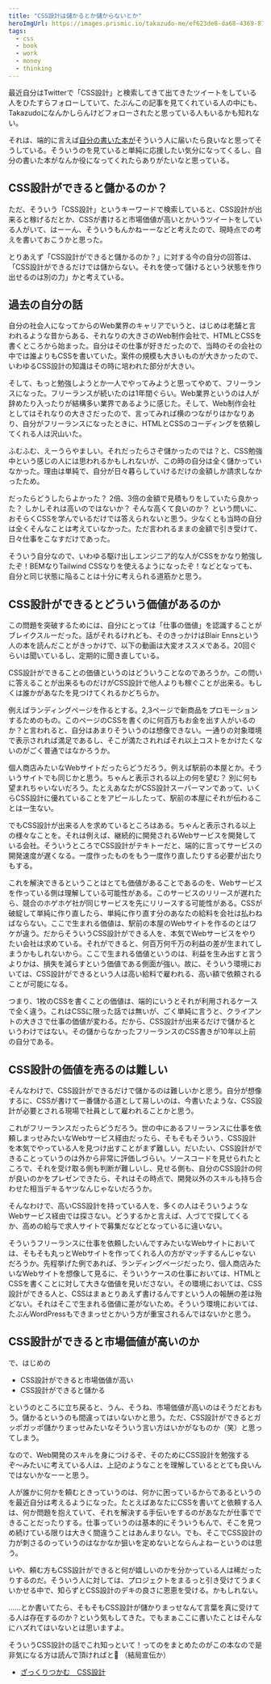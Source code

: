 ```yaml
---
title: "CSS設計は儲かるとか儲からないとか"
heroImgUrl: https://images.prismic.io/takazudo-me/ef623de8-da68-4369-8709-3dbf7d1c2dcd_2021-11-12_16-25-50.jpg
tags:
  - css
  - book
  - work
  - money
  - thinking
---
```


<Intro>

最近自分はTwitterで「CSS設計」と検索してきて出てきたツイートをしている人をひたすらフォローしていて、たぶんこの記事を見てくれている人の中にも、Takazudoになんかしらんけどフォローされたと思っている人もいるかも知れない。

それは、端的に言えば[自分の書いた本が](https://amzn.to/3GriZeV)そういう人に届いたら良いなと思ってそうしている。そういうのを見ていると単純に応援したい気分になってくるし、自分の書いた本がなんか役になってくれたらありがたいなと思っている。

</Intro>

<Body>

## CSS設計ができると儲かるのか？

ただ、そういう「CSS設計」というキーワードで検索していると、CSS設計が出来ると稼げるだとか、CSSが書けると市場価値が高いとかいうツイートをしている人がいて、はーーん、そういうもんかねーーなどと考えたので、現時点での考えを書いておこうかと思った。

とりあえず「CSS設計ができると儲かるのか？」に対する今の自分の回答は、「CSS設計ができるだけでは儲からない。それを使って儲けるという状態を作り出せるのは別の力」かと考えている。

## 過去の自分の話

自分の社会人になってからのWeb業界のキャリアでいうと、はじめは老舗と言われるような昔からある、それなりの大きさのWeb制作会社で、HTMLとCSSを書くところから始まった。自分はその仕事が好きだったので、当時のその会社の中では誰よりもCSSを書いていた。案件の規模も大きいものが大きかったので、いわゆるCSS設計の知識はその時に培われた部分が大きい。

そして、もっと勉強しようとか一人でやってみようと思ってやめて、フリーランスになった。フリーランスが続いたのは1年間ぐらい。Web業界というのは人が辞めたり入ったりが結構多い業界であるように感じた。そして、Web制作会社としてはそれなりの大きさだったので、言ってみれば横のつながりはかなりあり、自分がフリーランスになったときに、HTMLとCSSのコーディングを依頼してくれる人は沢山いた。

ふむふむ、えーうらやましい。それだったらさぞ儲かったのでは？と、CSS勉強中という感じの人には思われるかもしれないが、この時の自分は全く儲かっていなかった。理由は単純で、自分が日々暮らしていけるだけの金額しか請求しなかったため。

だったらどうしたらよかった？ 2倍、3倍の金額で見積もりをしていたら良かった？ しかしそれは高いのではないか？ そんな高くて良いのか？ という問いに、おそらくCSSを学んでいるだけでは答えられないと思う。少なくとも当時の自分は全くそんなことは考えていなかった。ただ言われるままの金額で引き受けて、日々仕事をこなすだけであった。

そういう自分なので、いわゆる駆け出しエンジニア的な人がCSSをかなり勉強したぞ！BEMなりTailwind CSSなりを使えるようになったぞ！などとなっても、自分と同じ状態に陥ることは十分に考えられる道筋かと思う。

## CSS設計ができるとどういう価値があるのか

この問題を突破するためには、自分にとっては「仕事の価値」を認識することがブレイクスルーだった。話がそれるけれども、そのきっかけはBlair Ennsという人の本を読んだことがきっかけで、以下の動画は大変オススメである。20回ぐらいは聞いているし、定期的に聞き直している。

<Youtube url="https://youtu.be/J6Su5Vx3x5U" />

CSS設計ができることの価値というのはどういうことなのであろうか。この問いに答えることが出来るものだけがCSS設計で他人よりも稼ぐことが出来る。もしくは誰かがあなたを見つけてくれるかどちらか。

例えばランディングページを作るとする。2,3ページで新商品をプロモーションするためのもの。このページのCSSを書くのに何百万もお金を出す人がいるのか？と言われると、自分はあまりそういうのは想像できない。一通りの対象環境で表示されれば満足であるし、そこが満たされればそれ以上コストをかけたくないのがごく普通ではなかろうか。

個人商店みたいなWebサイトだったらどうだろう。例えば駅前の本屋とか。そういうサイトでも同じかと思う。ちゃんと表示される以上の何を望む？ 別に何も望まれちゃいないだろう。たとえあなたがCSS設計スーパーマンであって、いくらCSS設計に優れていることをアピールしたって、駅前の本屋にそれが伝わることは一生ない。

でもCSS設計が出来る人を求めているところはある。ちゃんと表示される以上の様々なことを。それは例えば、継続的に開発されるWebサービスを開発している会社。そういうところでCSS設計がテキトーだと、端的に言ってサービスの開発速度が遅くなる。一度作ったものをもう一度作り直したりする必要が出たりもする。

これを解決できるということはとても価値があることであるのを、Webサービスを作っている側は理解している可能性がある。このサービスのリリースが遅れたら、競合のホゲホゲ社が同じサービスを先にリリースする可能性がある。CSSが破綻して単純に作り直したら、単純に作り直す分のあなたの給料を会社は払わねばならない。ここで生まれる価値は、駅前の本屋のWebサイトを作るのとはワケが違う。だからそういうCSS設計ができる人を、本気でWebサービスをやりたい会社は求めている。それができると、何百万何千万の利益の差が生まれてしまうかもしれないから。ここで生まれる価値というのは、利益を生み出すと言うよりかは、損失を減らすという価値である側面が強い。故に、そういう環境においては、CSS設計ができるという人は高い給料で雇われる、高い額で依頼されることが可能になる。

つまり、1枚のCSSを書くことの価値は、端的にいうとそれが利用されるケースで全く違う。これはCSSに限った話では無いが、ごく単純に言うと、クライアントの大きさで仕事の価値が変わる。だから、CSS設計が出来るだけで儲かるというわけではない。その儲からなかったフリーランスのCSS書きが10年以上前の自分である。

## CSS設計の価値を売るのは難しい

そんなわけで、CSS設計ができるだけで儲かるのは難しいかと思う。自分が想像するに、CSSが書けて一番儲かる道として易しいのは、今書いたような、CSS設計が必要とされる現場で社員として雇われることかと思う。

これがフリーランスだったらどうだろう。世の中にあるフリーランスに仕事を依頼しまっせみたいなWebサービス経由だったら、そもそもそういう、CSS設計を本気でやっている人を見つけ出すことがまず難しい。だいたい、CSS設計ができることっていうのは外から非常に評価しづらい。ソースコードを見せられたところで、それを受け取る側も判断が難しいし、見せる側も、自分のCSS設計の何が良いのかをプレゼンできたら、それはその時点で、開発以外のスキルも持ち合わせた相当デキるヤツなんじゃないだろうか。

そんなわけで、高いCSS設計を持っている人を、多くの人はそういうようなWebサービス経由では探さない。どうするかと言えば、人づてで探してくるか、高めの給与で求人サイトで募集だなどとなっているに違いない。

そういうフリーランスに仕事を依頼したいんですみたいなWebサイトにおいては、そもそも丸っとWebサイトを作ってくれる人の方がマッチするんじゃないだろうか。先程挙げた例であれば、ランディングページだったり、個人商店みたいなWebサイトを想像して見るに、そういうケースの仕事においては、HTMLとCSSを書くことに対して大きな価値を見いださない。その環境においては、CSS設計ができる人と、CSSはまぁとりあえず書けるんですという人の報酬の差は殆どない。それはそこで生まれる価値に差がないため。そういう環境においては、たぶんWordPressもできまっせとかいう方が重宝されるんではないかと思う。

## CSS設計ができると市場価値が高いのか

で、はじめの

- CSS設計ができると市場価値が高い
- CSS設計ができると儲かる

というのところに立ち戻ると、うん、そうね、市場価値が高いのはそうだとおもう。儲かるというのも間違ってはいないかと思う。ただ、CSS設計ができるとガッポガッポ儲かりまっせみたいなそういう言い方はいかがなものか（笑）と思ってしまう。

なので、Web開発のスキルを身につけるぞ、そのためにCSS設計を勉強するぞ〜みたいに考えている人は、上記のようなことを理解しているととても良いんではないかなーーと思う。

人が誰かに何かを頼むときっていうのは、何かに困っているからであるというのを最近自分は考えるようになった。たとえばあなたにCSSを書いてと依頼する人は、何か問題を抱えていて、それを解決する手伝いをするのがあなたが仕事でできることだったりする。仕事っていうのは基本的にそういうもんで、そこを見つめ続けている限りは大きく間違うことはあんまりない。でも、そこでCSS設計の力が刺さるのっていうのはなかなか狙いを定めないとならんよねーというのは思う。

いや、頼む方もCSS設計ができると何が嬉しいのかを分かっている人は稀だったりするのだ。そういう人に対しては、プロジェクトをまるっと引き受けてうまくいかせる中で、知らずとCSS設計のデキの良さに恩恵を受ける。かもしれない。

……とか書いてたら、そもそもCSS設計が儲かりまっせなんて言葉を真に受けてる人は存在するのか？という気もしてきた。でもまぁここに書いたことはそんなにハズれてはいないとは思いますよ。

</Body>

<Outro>

そういうCSS設計の話でこれ知っといて！ってのをまとめたのがこの本なので是非気になる方は読んで頂ければと🙏 （結局宣伝か）

- [ざっくりつかむ　CSS設計](https://amzn.to/3J13rQL)

</Outro>